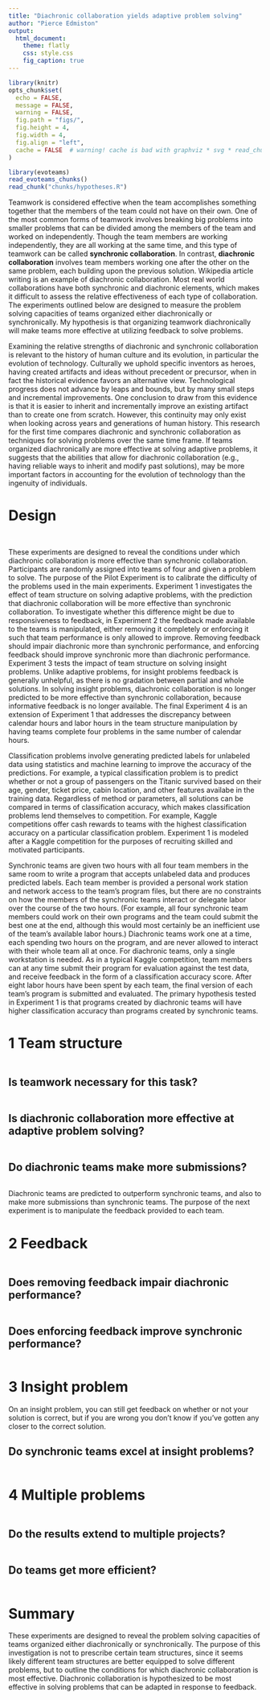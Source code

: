 ```yaml
---
title: "Diachronic collaboration yields adaptive problem solving"
author: "Pierce Edmiston"
output:
  html_document:
    theme: flatly
    css: style.css
    fig_caption: true
---
```


```r
library(knitr)
opts_chunk$set(
  echo = FALSE,
  message = FALSE,
  warning = FALSE,
  fig.path = "figs/",
  fig.height = 4,
  fig.width = 4,
  fig.align = "left",
  cache = FALSE  # warning! cache is bad with graphviz * svg * read_chunk
)

library(evoteams)
read_evoteams_chunks()
read_chunk("chunks/hypotheses.R")
```

Teamwork is considered effective when the team accomplishes something together that the members of the team could not have on their own. One of the most common forms of teamwork involves breaking big problems into smaller problems that can be divided among the members of the team and worked on independently. Though the team members are working independently, they are all working at the same time, and this type of teamwork can be called **synchronic collaboration**. In contrast, **diachronic collaboration** involves team members working one after the other on the same problem, each building upon the previous solution. Wikipedia article writing is an example of diachronic collaboration. Most real world collaborations have both synchronic and diachronic elements, which makes it difficult to assess the relative effectiveness of each type of collaboration. The experiments outlined below are designed to measure the problem solving capacities of teams organized either diachronically or synchronically. My hypothesis is that organizing teamwork diachronically will make teams more effective at utilizing feedback to solve problems.

Examining the relative strengths of diachronic and synchronic collaboration is relevant to the history of human culture and its evolution, in particular the evolution of technology. Culturally we uphold specific inventors as heroes, having created artifacts and ideas without precedent or precursor, when in fact the historical evidence favors an alternative view. Technological progress does not advance by leaps and bounds, but by many small steps and incremental improvements. One conclusion to draw from this evidence is that it is easier to inherit and incrementally improve an existing artifact than to create one from scratch. However, this continuity may only exist when looking across years and generations of human history. This research for the first time compares diachronic and synchronic collaboration as techniques for solving problems over the same time frame. If teams organized diachronically are more effective at solving adaptive problems, it suggests that the abilities that allow for diachronic collaboration (e.g., having reliable ways to inherit and modify past solutions), may be more important factors in accounting for the evolution of technology than the ingenuity of individuals.

# Design

```r
```

```r
```

These experiments are designed to reveal the conditions under which diachronic collaboration is more effective than synchronic collaboration. Participants are randomly assigned into teams of four and given a problem to solve. The purpose of the Pilot Experiment is to calibrate the difficulty of the problems used in the main experiments. Experiment 1 investigates the effect of team structure on solving adaptive problems, with the prediction that diachronic collaboration will be more effective than synchronic collaboration. To investigate whether this difference might be due to responsiveness to feedback, in Experiment 2 the feedback made available to the teams is manipulated, either removing it completely or enforcing it such that team performance is only allowed to improve. Removing feedback should impair diachronic more than synchronic performance, and enforcing feedback should improve synchronic more than diachronic performance. Experiment 3 tests the impact of team structure on solving insight problems. Unlike adaptive problems, for insight problems feedback is generally unhelpful, as there is no gradation between partial and whole solutions. In solving insight problems, diachronic collaboration is no longer predicted to be more effective than synchronic collaboration, because informative feedback is no longer available. The final Experiment 4 is an extension of Experiment 1 that addresses the discrepancy between calendar hours and labor hours in the team structure manipulation by having teams complete four problems in the same number of calendar hours.

Classification problems involve generating predicted labels for unlabeled data using statistics and machine learning to improve the accuracy of the predictions. For example, a typical classification problem is to predict whether or not a group of passengers on the Titanic survived based on their age, gender, ticket price, cabin location, and other features availabe in the training data. Regardless of method or parameters, all solutions can be compared in terms of classification accuracy, which makes classification problems lend themselves to competition. For example, Kaggle competitions offer cash rewards to teams with the highest classification accuracy on a particular classification problem. Experiment 1 is modeled after a Kaggle competition for the purposes of recruiting skilled and motivated participants.

Synchronic teams are given two hours with all four team members in the same room to write a program that accepts unlabeled data and produces predicted labels. Each team member is provided a personal work station and network access to the team's program files, but there are no constraints on how the members of the synchronic teams interact or delegate labor over the course of the two hours. (For example, all four synchronic team members could work on their own programs and the team could submit the best one at the end, although this would most certainly be an inefficient use of the team's available labor hours.) Diachronic teams work one at a time, each spending two hours on the program, and are never allowed to interact with their whole team all at once. For diachronic teams, only a single workstation is needed. As in a typical Kaggle competition, team members can at any time submit their program for evaluation against the test data, and receive feedback in the form of a classification accuracy score. After eight labor hours have been spent by each team, the final version of each team's program is submitted and evaluated. The primary hypothesis tested in Experiment 1 is that programs created by diachronic teams will have higher classification accuracy than programs created by synchronic teams.

# 1 Team structure

```r
```

## Is teamwork necessary for this task?

```r
```

## Is diachronic collaboration more effective at adaptive problem solving?

```r
```

## Do diachronic teams make more submissions?

```r
```

Diachronic teams are predicted to outperform synchronic teams, and also to make more submissions than synchronic teams. The purpose of the next experiment is to manipulate the feedback provided to each team.

# 2 Feedback

```r
```

## Does removing feedback impair diachronic performance?

```r
```

## Does enforcing feedback improve synchronic performance?

```r
```

# 3 Insight problem

On an insight problem, you can still get feedback on whether or not your solution is correct, but if you are wrong you don't know if you've gotten any closer to the correct solution.

## Do synchronic teams excel at insight problems?

```r
```

# 4 Multiple problems

```r
```

## Do the results extend to multiple projects?

```r
```

## Do teams get more efficient?

```r
```

# Summary

These experiments are designed to reveal the problem solving capacities of teams organized either diachronically or synchronically. The purpose of this investigation is not to prescribe certain team structures, since it seems likely different team structures are better equipped to solve different problems, but to outline the conditions for which diachronic collaboration is most effective. Diachronic collaboration is hypothesized to be most effective in solving problems that can be adapted in response to feedback. 
